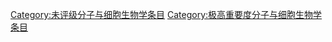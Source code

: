 [[Category:未评级分子与细胞生物学条目|Category:未评级分子与细胞生物学条目]]
[[Category:极高重要度分子与细胞生物学条目|Category:极高重要度分子与细胞生物学条目]]